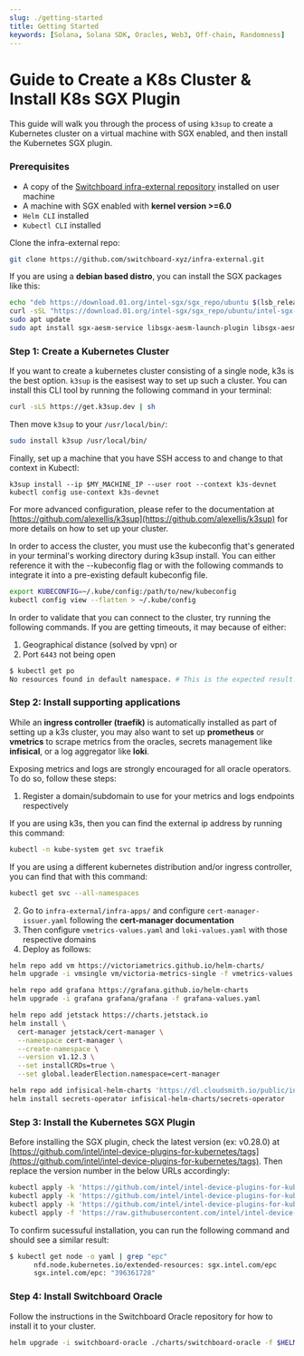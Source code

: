 ```yaml
---
slug: ./getting-started
title: Getting Started
keywords: [Solana, Solana SDK, Oracles, Web3, Off-chain, Randomness]
---
```



# Guide to Create a K8s Cluster & Install K8s SGX Plugin

This guide will walk you through the process of using `k3sup` 
to create a Kubernetes cluster on a virtual machine with SGX 
enabled, and then install the Kubernetes SGX plugin.

### Prerequisites

* A copy of the [Switchboard infra-external repository](https://github.com/switchboard-xyz/infra-external) installed on user machine
* A machine with SGX enabled with **kernel version >=6.0**
* `Helm CLI` installed
* `Kubectl CLI` installed

Clone the infra-external repo:

```bash
git clone https://github.com/switchboard-xyz/infra-external.git
```

<CustomAdmonition type="note">

If you are using a **debian based distro**, you can install the 
SGX packages like this:

```bash
echo "deb https://download.01.org/intel-sgx/sgx_repo/ubuntu $(lsb_release -cs) main" | sudo tee /etc/apt/sources.list.d/intel-sgx.list >/dev/null
curl -sSL "https://download.01.org/intel-sgx/sgx_repo/ubuntu/intel-sgx-deb.key" | sudo -E apt-key add -
sudo apt update
sudo apt install sgx-aesm-service libsgx-aesm-launch-plugin libsgx-aesm-quote-ex-plugin libsgx-aesm-ecdsa-plugin libsgx-aesm-epid-plugin libsgx-dcap-quote-verify
```

</CustomAdmonition>

### Step 1: Create a Kubernetes Cluster

If you want to create a kubernetes cluster consisting of a 
single node, k3s is the best option. `k3sup` is the easisest 
way to set up such a cluster. You can install this CLI tool 
by running the following command in your terminal:

```bash
curl -sLS https://get.k3sup.dev | sh
```

Then move `k3sup` to your `/usr/local/bin/`:

```bash
sudo install k3sup /usr/local/bin/
```

Finally, set up a machine that you have SSH access to and 
change to that context in Kubectl:

```
k3sup install --ip $MY_MACHINE_IP --user root --context k3s-devnet
kubectl config use-context k3s-devnet
```

For more advanced configuration, please refer to the 
documentation at [https://github.com/alexellis/k3sup](https://github.com/alexellis/k3sup) 
for more details on how to set up your cluster.

In order to access the cluster, you must use the kubeconfig 
that's generated in your terminal's working directory during 
k3sup install. You can either reference it with the --kubeconfig 
flag or with the following commands to integrate it into a 
pre-existing default kubeconfig file.

```bash
export KUBECONFIG=~/.kube/config:/path/to/new/kubeconfig
kubectl config view --flatten > ~/.kube/config
```

In order to validate that you can connect to the cluster, try 
running the following commands. If you are getting timeouts, 
it may because of either:

1. Geographical distance (solved by vpn) or 
2. Port `6443` not being open

```bash
$ kubectl get po
No resources found in default namespace. # This is the expected result.
```

### Step 2: Install supporting applications

While an **ingress controller (traefik)** is automatically 
installed as part of setting up a k3s cluster, you may 
also want to set up **prometheus** or **vmetrics** to scrape 
metrics from the oracles, secrets management like 
**infisical**, or a log aggregator like **loki**.

Exposing metrics and logs are strongly encouraged for 
all oracle operators. To do so, follow these steps:

1. Register a domain/subdomain to use for your metrics and logs endpoints respectively

<CustomAdmonition type="tip">

If you are using k3s, then you can find the 
external ip address by running this command:

```bash
kubectl -n kube-system get svc traefik
```

If you are using a different kubernetes distribution and/or 
ingress controller, you can find that with this command:

```bash
kubectl get svc --all-namespaces
```

</CustomAdmonition>

2. Go to `infra-external/infra-apps/` and configure `cert-manager-issuer.yaml` following the **cert-manager documentation**
3. Then configure `vmetrics-values.yaml` and `loki-values.yaml` with those respective domains
4. Deploy as follows:

```bash
helm repo add vm https://victoriametrics.github.io/helm-charts/
helm upgrade -i vmsingle vm/victoria-metrics-single -f vmetrics-values.yaml

helm repo add grafana https://grafana.github.io/helm-charts
helm upgrade -i grafana grafana/grafana -f grafana-values.yaml

helm repo add jetstack https://charts.jetstack.io
helm install \
  cert-manager jetstack/cert-manager \
  --namespace cert-manager \
  --create-namespace \
  --version v1.12.3 \
  --set installCRDs=true \
  --set global.leaderElection.namespace=cert-manager

helm repo add infisical-helm-charts 'https://dl.cloudsmith.io/public/infisical/helm-charts/helm/charts/' 
helm install secrets-operator infisical-helm-charts/secrets-operator
```

### Step 3: Install the Kubernetes SGX Plugin

Before installing the SGX plugin, check the latest 
version (ex: v0.28.0) at [https://github.com/intel/intel-device-plugins-for-kubernetes/tags](https://github.com/intel/intel-device-plugins-for-kubernetes/tags). 
Then replace the version number in the below URLs accordingly:

```bash
kubectl apply -k 'https://github.com/intel/intel-device-plugins-for-kubernetes/deployments/nfd/?ref=v0.28.0'
kubectl apply -k 'https://github.com/intel/intel-device-plugins-for-kubernetes/deployments/nfd/overlays/node-feature-rules?ref=v0.28.0'
kubectl apply -k 'https://github.com/intel/intel-device-plugins-for-kubernetes/deployments/operator/default?ref=v0.28.0'
kubectl apply -f 'https://raw.githubusercontent.com/intel/intel-device-plugins-for-kubernetes/v0.28.0/deployments/operator/samples/deviceplugin_v1_sgxdeviceplugin.yaml'
```

To confirm sucessuful installation, you can run the following command and should see a similar result:

```bash
$ kubectl get node -o yaml | grep "epc"
      nfd.node.kubernetes.io/extended-resources: sgx.intel.com/epc
      sgx.intel.com/epc: "396361728"
```


### Step 4: Install Switchboard Oracle

Follow the instructions in the Switchboard Oracle 
repository for how to install it to your cluster.

```bash
helm upgrade -i switchboard-oracle ./charts/switchboard-oracle -f $HELM_VALUES_YAML
```